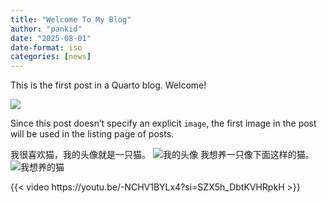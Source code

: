 ```yaml
---
title: "Welcome To My Blog"
author: "pankid"
date: "2025-08-01"
date-format: iso
categories: [news]
---
```


This is the first post in a Quarto blog. Welcome!

![](thumbnail.jpg)

Since this post doesn't specify an explicit `image`, the first image in the post will be used in the listing page of posts.

我很喜欢猫，我的头像就是一只猫。
![我的头像](https://pankid-tuchuang.oss-cn-shanghai.aliyuncs.com/cat.png "我的头像")
我想养一只像下面这样的猫。
![我想养的猫](https://pankid-tuchuang.oss-cn-shanghai.aliyuncs.com/wukong1.jpeg "我想养的猫")

{{< video https://youtu.be/-NCHV1BYLx4?si=SZX5h_DbtKVHRpkH >}}
